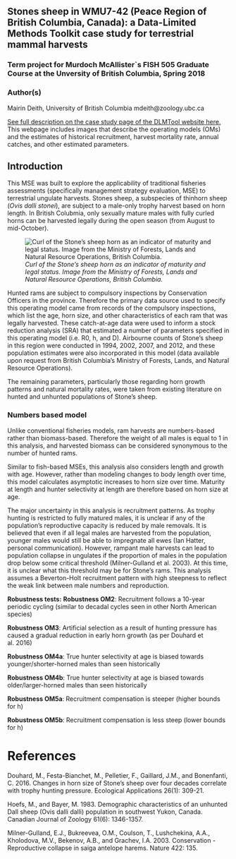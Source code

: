 
## Stones sheep in WMU7-42 (Peace Region of British Columbia, Canada): a Data-Limited Methods Toolkit case study for terrestrial mammal harvests

### Term project for Murdoch McAllister`s FISH 505 Graduate Course at the Unversity of British Columbia, Spring 2018

### Author(s)
Mairin Deith, University of British Columbia
mdeith@zoology.ubc.ca

[See full description on the case study page of the DLMTool website here.](http://www.datalimitedtoolkit.org/Case_Studies_Table/Stones_Sheep_BC/WMU42_StonesSheep.html)
This webpage includes images that describe the operating models (OMs) and the estimates of historical recruitment, harvest mortality rate, annual catches, and other estimated parameters.

## Introduction
This MSE was built to explore the applicability of traditional fisheries assessments (specifically management strategy evaluation, MSE) to terrestrial ungulate harvests. Stones sheep, a subspecies of thinhorn sheep (*Ovis dalli stonei*), are subject to a male-only trophy harvest based on horn length. In British Colubmia, only sexually mature males with fully curled horns can be harvested legally during the open season (from August to mid-October).

![*Curl of the Stone's sheep horn as an indicator of maturity and legal status. Image from the Ministry of Forests, Lands and Natural Resource Operations, British Columbia.*](https://github.com/mairindeith/StonesRamMSE_DLMTool/FullCurlSpecification.PNG)

Hunted rams are subject to compulsory inspections by Conservation Officers in the province. Therefore the primary data source used to specify this operating model came from records of the compulsory inspections, which list the age, horn size, and other characteristics of each ram that was legally harvested. These catch-at-age data were used to inform a stock reduction analysis (SRA) that estimated a number of parameters specified in this operating model (i.e. R0, h, and D). Airbourne counts of Stone's sheep in this region were conducted in 1994, 2002, 2007, and 2012, and these population estimates were also incorporated in this model (data available upon request from British Columbia's Ministry of Forests, Lands, and Natural Resource Operations).

The remaining parameters, particularly those regarding horn growth patterns and natural mortality rates, were taken from existing literature on hunted and unhunted populations of Stone's sheep.

### Numbers based model
Unlike conventional fisheries models, ram harvests are numbers-based rather than biomass-based. Therefore the weight of all males is equal to 1 in this analysis, and harvested biomass can be considered synonymous to the number of hunted rams.

Similar to fish-based MSEs, this analysis also considers length and growth with age. However, rather than modeling changes to body length over time, this model calculates asymptotic increases to horn size over time. Maturity at length and hunter selectivity at length are therefore based on horn size at age.   

The major uncertainty in this analysis is recruitment patterns. As trophy hunting is restricted to fully matured males, it is unclear if any of the population's reproductive capacity is reduced by male removals. It is believed that even if all legal males are harvested from the population, younger males would still be able to impregnate all ewes (Ian Hatter, personal communication). However, rampant male harvests can lead to population collapse in ungulates if the proportion of males in the population drop below some critical threshold (Milner-Gulland et al. 2003). At this time, it is unclear what this threshold may be for Stone's rams. This analysis assumes a Beverton-Holt recruitment pattern with high steepness to reflect the weak link between male numbers and reproduction.   

**Robustness tests:**
**Robustness OM2**: Recruitment follows a 10-year periodic cycling (similar to decadal cycles seen in other North American species)

**Robustness OM3**: Artificial selection as a result of hunting pressure has caused a gradual reduction in early horn growth (as per Douhard et al. 2016)

**Robustness OM4a**: True hunter selectivity at age is biased towards younger/shorter-horned males than seen historically

**Robustness OM4b**: True hunter selectivity at age is biased towards older/larger-horned males than seen historically

**Robustness OM5a**: Recruitment compensation is steeper (higher bounds for h)

**Robustness OM5b**: Recruitment compensation is less steep (lower bounds for h)


# References

Douhard, M., Festa-Bianchet, M., Pelletier, F., Gaillard, J.M., and Bonenfanti, C. 2016. Changes in horn size of Stone's sheep over four decades correlate with trophy hunting pressure. Ecological Applications 26(1): 309-21.

Hoefs, M., and Bayer, M. 1983. Demographic characteristics of an unhunted Dall sheep (Ovis dalli dalli) population in southwest Yukon, Canada. Canadian Journal of Zoology 61(6): 1346-1357.

Milner-Gulland, E.J., Bukreevea, O.M., Coulson, T., Lushchekina, A.A., Kholodova, M.V., Bekenov, A.B., and Grachev, I.A. 2003. Conservation - Reproductive collapse in saiga antelope harems. Nature 422: 135.
